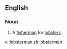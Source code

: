 ==English==

===Noun===
{{en-noun|lobstermen}}

#A [[fisherman]] for [[lobster]]s.

[[vi:lobsterman]]
[[zh:lobsterman]]